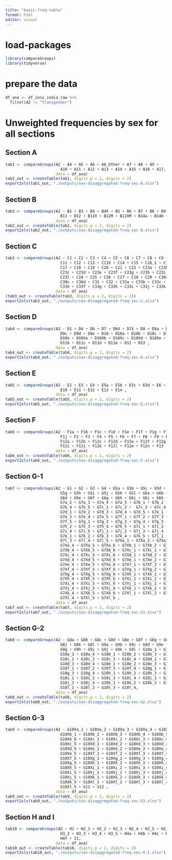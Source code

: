 ```yaml
---
title: "basic-freq-table"
format: html
editor: visual
---
```


# load-packages
```r
library(compareGroups)
library(tidyverse)
```

# prepare the data
```r
df_ana <- df_incu_india_raw %>% 
  filter(A2 != "Transgender")
```


# Unweighted frequencies by sex for all sections

## Section A
```r
tab1 <- compareGroups(A2 ~ A4 + A5 + A6 + A6_Other + A7 + A8 + A9 + 
                        A10 + A11 + A12 + A13 + A14 + A15 + A16 + A17, 
                      data = df_ana)
tab1_out <- createTable(tab1, digits.p = 2, digits = 2)
export2xls(tab1_out, "./outputs/sex-disaggregated-freq-sec-A.xlsx")
```

## Section B
```r
tab2 <- compareGroups(A2 ~ B1 + B3 + B4 + B4X + B5 + B6 + B7 + B8 + B9 + B10 + 
                        B11 + B12 + B12X + B12M + B12XM + B14a + B14b + B14c + B14d , 
                      data = df_ana)
tab2_out <- createTable(tab2, digits.p = 2, digits = 2)
export2xls(tab2_out, "./outputs/sex-disaggregated-freq-sec-B.xlsx")
```

## Section C
```r
tab3 <- compareGroups(A2 ~ C1 + C2 + C3 + C4 + C5 + C6 + C7 + C8 + C9 + C10 + 
                        C11 + C12 + C13 + C13X + C14 + C15 + C16_1 + C16_2 + 
                        C17 + C18 + C19 + C20 + C21 + C22 + C23a + C23b + 
                        C23c + C23d + C23e + C23f + C23g + C23h + C23i + C23j + 
                        C23l + C24 + C25 + C26 + C27 + C28 + C29 + C30a + C30b + 
                        C30c + C30d + C31 + C32 + C33a + C33b + C33c + C33d + 
                        C33e + C33f + C33g + C33h + C33i + C33j + C33k + C33l , 
                      data = df_ana)
(tab3_out <- createTable(tab3, digits.p = 2, digits = 2))
export2xls(tab3_out, "./outputs/sex-disaggregated-freq-sec-C.xlsx")
```

## Section D
```r
tab4 <- compareGroups(A2 ~ D1 + D4 + D6 + D7 + D6X + D7X + D8 + D9a + D9b + 
                        D9c + D9d + D9e + D10 + D10a + D10b + D10c + D10d + 
                        D10e + D10Xa + D10Xb + D10Xc + D10Xd + D10Xe + D11a + 
                        D11b + D11c + D11d + D11e + D12 + D13 , 
                      data = df_ana)
tab4_out <- createTable(tab4, digits.p = 2, digits = 2)
export2xls(tab4_out, "./outputs/sex-disaggregated-freq-sec-D.xlsx")
```

## Section E
```r
tab5 <- compareGroups(A2 ~ E1 + E3 + E4 + E5a + E5b + E5c + E5d + E6 + E7 + E8 + 
                        E10 + E11 + E12 + E13 + E14 , 
                      data = df_ana)
tab5_out <- createTable(tab5, digits.p = 2, digits = 2)
export2xls(tab5_out, "./outputs/sex-disaggregated-freq-sec-E.xlsx")
```

## Section F
```r
tab6 <- compareGroups(A2 ~ F1a + F1b + F1c + F1d + F1e + F1f + F1g + F1h + F1i + 
                        F1j + F2 + F3 + F4 + F5 + F6 + F7 + F8 + F9 + F10 + F11 + 
                        F12a + F12b + F12c + F12d + F12e + F12f + F12g + F12h + 
                        F12i + F12j + F12k + F12l + F12m + F12n + F13 , 
                      data = df_ana)
tab6_out <- createTable(tab6, digits.p = 2, digits = 2)
export2xls(tab6_out, "./outputs/sex-disaggregated-freq-sec-F.xlsx")
```

## Section G-1
```r
tab7 <- compareGroups(A2 ~ G1 + G2 + G3 + G4 + G5a + G5b + G5c + G5d + G5e + G5f + 
                        G5g + G5h + G5i + G5j + G5k + G5l + G6a + G6b + G6c + 
                        G6d + G6e + G6f + G6g + G6h + G6i + G6j + G6k + G6l + G7a_1 +  
                        G7a_2 + G7a_3 + G7a_4 + G7a_5 + G7b_1 + G7b_2 + G7b_3 + 
                        G7b_4 + G7b_5 + G7c_1 + G7c_2 +  G7c_3 + G7c_4 + G7c_5 + 
                        G7d_1 + G7d_2 + G7d_3 + G7d_4 + G7d_5 + G7e_1 + G7e_2 + 
                        G7e_3 + G7e_4 + G7e_5 + G7f_1 + G7f_2 + G7f_3 + G7f_4 + 
                        G7f_5 + G7g_1 + G7g_2 + G7g_3 + G7g_4 + G7g_5 + G7h_1 + 
                        G7h_2 + G7h_3 + G7h_4 + G7h_5 + G7i_1 + G7i_2 + G7i_3 + 
                        G7i_4 + G7i_5 + G7j_1 + G7j_2 + G7j_3 + G7j_4 + G7j_5 + 
                        G7k_1 + G7k_2 + G7k_3 + G7k_4 + G7k_5 + G7l_1 + G7l_2 + 
                        G7l_3 + G7l_4 + G7l_5 + G7Xa_1 + G7Xa_2 + G7Xa_3 + 
                        G7Xa_4 + G7Xa_5 + G7Xa_6 + G7Xb_1 + G7Xb_2 + G7Xb_3 + 
                        G7Xb_4 + G7Xb_5 + G7Xb_6 + G7Xc_1 + G7Xc_2 + G7Xc_3 + 
                        G7Xc_4 + G7Xc_5 + G7Xc_6 + G7Xd_1 + G7Xd_2 + G7Xd_3 + 
                        G7Xd_4 + G7Xd_5 + G7Xd_6 + G7Xe_1 + G7Xe_2 + G7Xe_3 + 
                        G7Xe_4 + G7Xe_5 + G7Xe_6 + G7Xf_1 + G7Xf_2 + G7Xf_3 + 
                        G7Xf_4 + G7Xf_5 + G7Xf_6 + G7Xg_1 + G7Xg_2 + G7Xg_3 + 
                        G7Xg_4 + G7Xg_5 + G7Xg_6 + G7Xh_1 + G7Xh_2 + G7Xh_3 + 
                        G7Xh_4 + G7Xh_5 + G7Xh_6 + G7Xi_1 + G7Xi_2 + G7Xi_3 + 
                        G7Xi_4 + G7Xi_5 + G7Xi_6 + G7Xj_1 + G7Xj_2 + G7Xj_3 + 
                        G7Xj_4 + G7Xj_5 + G7Xj_6 + G7Xk_1 + G7Xk_2 + G7Xk_3 + 
                        G7Xk_4 + G7Xk_5 + G7Xk_6 + G7Xl_1 + G7Xl_2 + G7Xl_3 + 
                        G7Xl_4 + G7Xl_5 + G7Xl_6 , 
                      data = df_ana)
tab7_out <- createTable(tab7, digits.p = 2, digits = 2)
export2xls(tab7_out, "./outputs/sex-disaggregated-freq-sec-G1.xlsx")
```

## Section G-2
```r
tab8 <- compareGroups(A2 ~ G8a + G8b + G8c + G8d + G8e + G8f + G8g + G8h + G8i + 
                        G8j + G8k + G8l + G9a + G9b + G9c + G9d + G9e + G9f + 
                        G9g + G9h + G9i + G9j + G9k + G9l + G10a_1 + G10a_2 + 
                        G10a_3 + G10a_4 + G10b_1 + G10b_2 + G10b_3 + G10b_4 + 
                        G10c_1 + G10c_2 + G10c_3 + G10c_4 + G10d_1 + G10d_2 + 
                        G10d_3 + G10d_4 + G10e_1 + G10e_2 + G10e_3 + G10e_4 + 
                        G10f_1 + G10f_2 + G10f_3 + G10f_4 + G10g_1 + G10g_2 + 
                        G10g_3 + G10g_4 + G10h_1 + G10h_2 + G10h_3 + G10h_4 + 
                        G10i_1 + G10i_2 + G10i_3 + G10i_4 + G10j_1 + G10j_2 + 
                        G10j_3 + G10j_4 + G10k_1 + G10k_2 + G10k_3 + G10k_4 + 
                        G10l_1 + G10l_2 + G10l_3 + G10l_4, 
                      data = df_ana)
tab8_out <- createTable(tab8, digits.p = 2, digits = 2)
export2xls(tab8_out, "./outputs/sex-disaggregated-freq-sec-G2.xlsx")
```

## Section G-3
```r
tab9 <- compareGroups(A2 ~ G10Xa_1 + G10Xa_2 + G10Xa_3 + G10Xa_4 + G10Xa_5 + 
                        G10Xb_1 + G10Xb_2 + G10Xb_3 + G10Xb_4 + G10Xb_5 + 
                        G10Xb_6 + G10Xc_1 + G10Xc_2 + G10Xc_3 + G10Xc_4 + 
                        G10Xc_5 + G10Xd_1 + G10Xd_2 + G10Xd_3 + G10Xd_4 + 
                        G10Xd_5 + G10Xe_1 + G10Xe_2 + G10Xe_3 + G10Xe_4 + 
                        G10Xe_5 + G10Xf_1 + G10Xf_2 + G10Xf_3 + G10Xf_4 + 
                        G10Xf_5 + G10Xg_1 + G10Xg_2 + G10Xg_3 + G10Xg_4 + 
                        G10Xg_5 + G10Xh_1 + G10Xh_2 + G10Xh_3 + G10Xh_4 + 
                        G10Xh_5 + G10Xi_1 + G10Xi_2 + G10Xi_3 + G10Xi_4 + 
                        G10Xi_5 + G10Xj_1 + G10Xj_2 + G10Xj_3 + G10Xj_4 + 
                        G10Xj_5 + G10Xk_1 + G10Xk_2 + G10Xk_3 + G10Xk_4 + 
                        G10Xk_5 + G10Xl_1 + G10Xl_2 + G10Xl_3 + G10Xl_4 + 
                        G10Xl_5 + G11 + G12 , 
                      data = df_ana)
tab9_out <- createTable(tab9, digits.p = 2, digits = 2)
export2xls(tab9_out, "./outputs/sex-disaggregated-freq-sec-G3.xlsx")
```

## Section H and I
```r
tab10 <- compareGroups(A2 ~ H1 + H2_1 + H2_2 + H2_3 + H2_4 + H2_5 + H2_6 + H3_1 + 
                        H3_2 + H3_3 + H3_4 + H3_5 + H4a + H4b + H4c + H4d + H4e + 
                        H4f + I1, 
                      data = df_ana)
tab10_out <- createTable(tab10, digits.p = 2, digits = 2)
export2xls(tab10_out, "./outputs/sex-disaggregated-freq-sec-H-I.xlsx")
```













